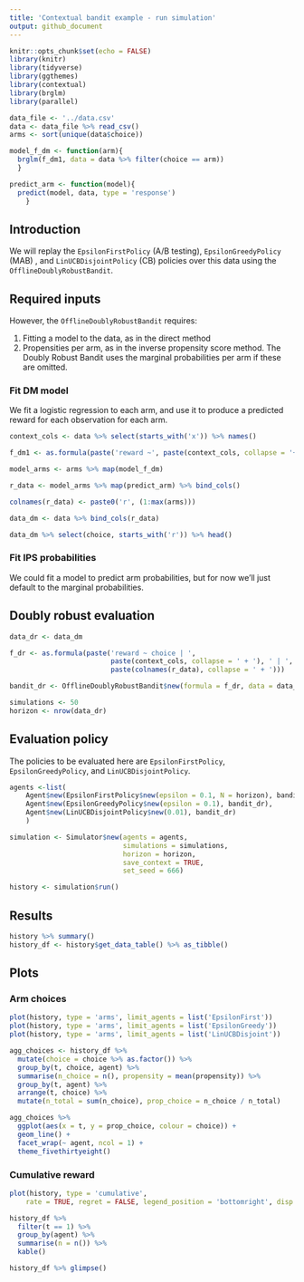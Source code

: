 ```yaml
---  
title: 'Contextual bandit example - run simulation'
output: github_document
---
```


```r
knitr::opts_chunk$set(echo = FALSE)
library(knitr)
library(tidyverse)
library(ggthemes)
library(contextual)
library(brglm)
library(parallel)
```

```r
data_file <- '../data.csv'
data <- data_file %>% read_csv()
arms <- sort(unique(data$choice))
```

```r
model_f_dm <- function(arm){
  brglm(f_dm1, data = data %>% filter(choice == arm))
  }

predict_arm <- function(model){
  predict(model, data, type = 'response')
	}
```


## Introduction
We will replay the `EpsilonFirstPolicy` (A/B testing), `EpsilonGreedyPolicy` (MAB)
, and `LinUCBDisjointPolicy` (CB) policies over this data using the `OfflineDoublyRobustBandit`.

## Required inputs
However, the `OfflineDoublyRobustBandit` requires:

1. Fitting a model to the data, as in the direct method
2. Propensities per arm, as in the inverse propensity score method. The Doubly Robust Bandit uses the marginal probabilities per arm if these are omitted.

### Fit DM model
We fit a logistic regression to each arm, and use it to produce a predicted reward for each observation for each arm.


```r
context_cols <- data %>% select(starts_with('x')) %>% names()

f_dm1 <- as.formula(paste('reward ~', paste(context_cols, collapse = '+')))

model_arms <- arms %>% map(model_f_dm)

r_data <- model_arms %>% map(predict_arm) %>% bind_cols()

colnames(r_data) <- paste0('r', (1:max(arms)))

data_dm <- data %>% bind_cols(r_data)
```

```r
data_dm %>% select(choice, starts_with('r')) %>% head()
```


### Fit IPS probabilities
We could fit a model to predict arm probabilities, but for now we'll just default to the marginal probabilities.

## Doubly robust evaluation
```r
data_dr <- data_dm

f_dr <- as.formula(paste('reward ~ choice | ', 
                         paste(context_cols, collapse = ' + '), ' | ',
                         paste(colnames(r_data), collapse = ' + ')))

bandit_dr <- OfflineDoublyRobustBandit$new(formula = f_dr, data = data_dr)
```

```r
simulations <- 50
horizon <- nrow(data_dr)
```

## Evaluation policy
The policies to be evaluated here are `EpsilonFirstPolicy`, `EpsilonGreedyPolicy`, and `LinUCBDisjointPolicy`.

```r
agents <-list(
	Agent$new(EpsilonFirstPolicy$new(epsilon = 0.1, N = horizon), bandit_dr),
	Agent$new(EpsilonGreedyPolicy$new(epsilon = 0.1), bandit_dr),
	Agent$new(LinUCBDisjointPolicy$new(0.01), bandit_dr)
	)
```

```r
simulation <- Simulator$new(agents = agents, 
                            simulations = simulations,
                            horizon = horizon, 
                            save_context = TRUE, 
                            set_seed = 666)
```

```r
history <- simulation$run()
```

## Results
```r
history %>% summary()
history_df <- history$get_data_table() %>% as_tibble()
```

## Plots
### Arm choices
```r
plot(history, type = 'arms', limit_agents = list('EpsilonFirst'))
plot(history, type = 'arms', limit_agents = list('EpsilonGreedy'))
plot(history, type = 'arms', limit_agents = list('LinUCBDisjoint'))
```

```r
agg_choices <- history_df %>% 
  mutate(choice = choice %>% as.factor()) %>% 
  group_by(t, choice, agent) %>% 
  summarise(n_choice = n(), propensity = mean(propensity)) %>% 
  group_by(t, agent) %>% 
  arrange(t, choice) %>%
  mutate(n_total = sum(n_choice), prop_choice = n_choice / n_total) 

agg_choices %>%   
  ggplot(aes(x = t, y = prop_choice, colour = choice)) +
  geom_line() +
  facet_wrap(~ agent, ncol = 1) +
  theme_fivethirtyeight()
```

### Cumulative reward
```r
plot(history, type = 'cumulative',
	rate = TRUE, regret = FALSE, legend_position = 'bottomright', disp = 'ci')
```

```r
history_df %>%
  filter(t == 1) %>% 
  group_by(agent) %>% 
  summarise(n = n()) %>% 
  kable()

history_df %>% glimpse()
```
